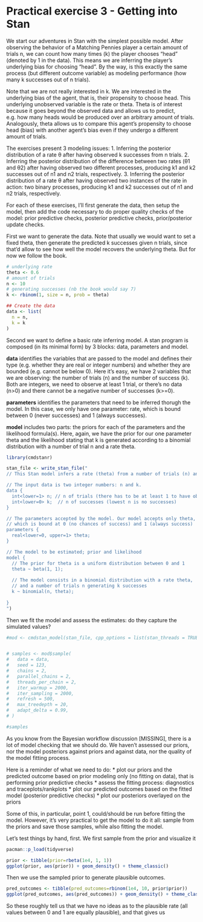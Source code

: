 

# Practical exercise 3 - Getting into Stan

We start our adventures in Stan with the simplest possible model. After observing the behavior of a Matching Pennies player a certain amount of trials n, we can count how many times (k) the player chooses "head" (denoted by 1 in the data). This means we are inferring the player's underlying bias for choosing "head".
By the way, is this exactly the same process (but different outcome variable) as modeling performance (how many k successes out of n trials).

Note that we are not really interested in k. We are interested in the underlying bias of the agent, that is, their propensity to choose head. This underlying unobserved variable is the rate or theta.
Theta is of interest because it goes beyond the observed data and allows us to predict, e.g. how many heads would be produced over an arbitrary amount of trials. Analogously, theta allows us to compare this agent's propensity to choose head (bias) with another agent's bias even if they undergo a different amount of trials.


The exercises present 3 modeling issues:
1. Inferring the posterior distribution of a rate θ after having observed k successes from n trials. 
2. Inferring the posterior distribution of the difference between two rates (θ1 and θ2) after having observed two different processes, producing k1 and k2 successes out of n1 and n2 trials, respectively.
3. Inferring the posterior distribution of a rate θ after having observed two instances of the rate in action: two binary processes, producing k1 and k2 successes out of n1 and n2 trials, respectively.

For each of these exercises, I'll first generate the data, then setup the model, then add the code necessary to do proper quality checks of the model: prior predictive checks, posterior predictive checks, prior/posterior update checks.

First we want to generate the data. Note that usually we would want to set a fixed theta, then generate the predicted k successes given n trials, since that'd allow to see how well the model recovers the underlying theta.
But for now we follow the book.

```r
# underlying rate
theta <- 0.6
# amount of trials
n <- 10
# generating successes (nb the book would say 7)
k <- rbinom(1, size = n, prob = theta)

## Create the data
data <- list(
  n = n,
  k = k
)

```


Second we want to define a basic rate inferring model. 
A stan program is composed (in its minimal form) by 3 blocks: data, parameters and model.

**data** identifies the variables that are passed to the model and defines their type (e.g. whether they are real or integer numbers) and whether they are bounded (e.g. cannot be below 0). Here it's easy, we have 2 variables that we are observing: the number of trials (n) and the number of success (k). Both are integers, we need to observe at least 1 trial, or there's no data (n>0) and there cannot be a negative number of successes (k>=0).

**parameters** identifies the parameters that need to be inferred thorugh the model. In this case, we only have one parameter: rate, which is bound between 0 (never successes) and 1 (always successes).

**model** includes two parts: the priors for each of the parameters and the likelihood formula(s).
Here, again, we have the prior for our one parameter theta and the likelihood stating that k is
generated according to a binomial distribution with a number of trial n and a rate theta.

```r
library(cmdstanr)

stan_file <- write_stan_file("
// This Stan model infers a rate (theta) from a number of trials (n) and successes (k)

// The input data is two integer numbers: n and k.
data {
  int<lower=1> n; // n of trials (there has to be at least 1 to have observable data) 
  int<lower=0> k;  // n of successes (lowest n is no successes)
}

// The parameters accepted by the model. Our model accepts only theta, the rate, 
// which is bound at 0 (no chances of success) and 1 (always success)
parameters {
  real<lower=0, upper=1> theta;
}

// The model to be estimated; prior and likelihood
model {
  // The prior for theta is a uniform distribution between 0 and 1
  theta ~ beta(1, 1);
  
  // The model consists in a binomial distribution with a rate theta, 
  // and a number of trials n generating k successes
  k ~ binomial(n, theta);
  
}
")
```

Then we fit the model and assess the estimates: do they capture the simulated values?

```r

#mod <- cmdstan_model(stan_file, cpp_options = list(stan_threads = TRUE), pedantic = TRUE)


# samples <- mod$sample(
#   data = data,
#   seed = 123,
#   chains = 2,
#   parallel_chains = 2,
#   threads_per_chain = 2,
#   iter_warmup = 2000,
#   iter_sampling = 2000,
#   refresh = 500,
#   max_treedepth = 20,
#   adapt_delta = 0.99,
# )

#samples
```

As you know from the Bayesian workflow discussion [MISSING], there is a lot of model checking that we should do.
We haven't assessed our priors, nor the model posteriors against priors and against data, nor the quality of the model fitting process.

Here is a reminder of what we need to do:
* plot our priors and the predicted outcome based on prior modeling only (no fitting on data), that is performing prior predictive checks
* assess the fitting process: diagnostics and traceplots/rankplots
* plot our predicted outcomes based on the fitted model (posterior predictive checks)
* plot our posteriors overlayed on the priors

Some of this, in particular, point 1, could/should be run before fitting the model. However, it's very practical to get the model to do it all: sample from the priors and save those samples, while also fitting the model.

Let's test things by hand, first. We first sample from the prior and visualize it

```r
pacman::p_load(tidyverse)

prior <- tibble(prior=rbeta(1e4, 1, 1))
ggplot(prior, aes(prior)) + geom_density() + theme_classic()
```

Then we use the sampled prior to generate plausible outcomes.

```r
pred_outcomes <- tibble(pred_outcomes=rbinom(1e4, 10, prior$prior))
ggplot(pred_outcomes, aes(pred_outcomes)) + geom_density() + theme_classic()
```


So these roughly tell us that we have no ideas as to the plausible rate (all values between 0 and 1 are equally plausible), and that gives us 
